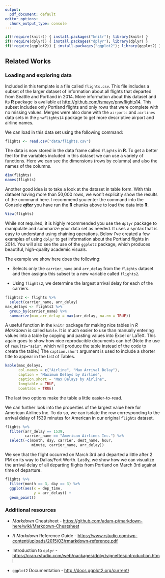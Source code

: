 ```yaml
---
output:
  pdf_document: default
editor_options:
  chunk_output_type: console
---
```


```r
if(!require(knitr)) { install.packages("knitr"); library(knitr) }
if(!require(dplyr)) { install.packages("dplyr"); library(dplyr) }
if(!require(ggplot2)) { install.packages("ggplot2"); library(ggplot2) }
```

## Related Works {#c-related-works}

### Loading and exploring data

<!--
In general, I do not subscribe to the current fancy of putting _everything_ (data exploration, cleanup, analysis, ect.) in a single RMD.
It _is_ nice for full reproduceability, but as your data gets large and the analyses take longer you may find that a simple spelling change takes an hour to review in PDF form.
Instead I recomend the process described [here](https://github.com/markanewman/stormdown/blob/master/guidence/DayToDayResearch.md)
-->

Included in this template is a file called `flights.csv`.
This file includes a subset of the larger dataset of information about all flights that departed from Seattle and Portland in 2014.
More information about this dataset and its **R** package is available at <http://github.com/ismayc/pnwflights14>.
This subset includes only Portland flights and only rows that were complete with no missing values.
Merges were also done with the `airports` and `airlines` data sets in the `pnwflights14` package to get more descriptive airport and airline names.

We can load in this data set using the following command:

```r
flights <- read.csv("data/flights.csv")
```

The data is now stored in the data frame called `flights` in **R**.
To get a better feel for the variables included in this dataset we can use a variety of functions.
Here we can see the dimensions (rows by columns) and also the names of the columns.

```r
dim(flights)
names(flights)
```

Another good idea is to take a look at the dataset in table form.
With this dataset having more than 50,000 rows, we won't explicitly show the results of the command here.
I recommend you enter the command into the Console **_after_** you have run the **R** chunks above to load the data into **R**.

```r
View(flights)
```

While not required, it is highly recommended you use the `dplyr` package to manipulate and summarize your data set as needed.
It uses a syntax that is easy to understand using chaining operations.
Below I've created a few examples of using `dplyr` to get information about the Portland flights in 2014.
You will also see the use of the `ggplot2` package, which produces beautiful, high-quality academic visuals.

\clearpage

The example we show here does the following:

- Selects only the `carrier_name` and `arr_delay` from the `flights` dataset and then assigns this subset to a new variable called `flights2`. 

- Using `flights2`, we determine the largest arrival delay for each of the carriers.

```r
flights2 <- flights %>% 
  select(carrier_name, arr_delay)
max_delays <- flights2 %>% 
  group_by(carrier_name) %>%
  summarize(max_arr_delay = max(arr_delay, na.rm = TRUE))
```

A useful function in the `knitr` package for making nice tables in _R Markdown_ is called `kable`.
It is much easier to use than manually entering values into a table by copying and pasting values into Excel or LaTeX.
This again goes to show how nice reproducible documents can be!
(Note the use of `results="asis"`, which will produce the table instead of the code to create the table.)
The `caption.short` argument is used to include a shorter title to appear in the List of Tables.

```r
kable(max_delays, 
      col.names = c("Airline", "Max Arrival Delay"),
      caption = "Maximum Delays by Airline",
      caption.short = "Max Delays by Airline",
      longtable = TRUE,
      booktabs = TRUE)
```

The last two options make the table a little easier-to-read.

We can further look into the properties of the largest value here for American Airlines Inc.
To do so, we can isolate the row corresponding to the arrival delay of 1539 minutes for American in our original `flights` dataset.


```r
flights %>% 
  filter(arr_delay == 1539, 
         carrier_name == "American Airlines Inc.") %>%
  select(-c(month, day, carrier, dest_name, hour, 
            minute, carrier_name, arr_delay))
```

We see that the flight occurred on March 3rd and departed a little after 2 PM on its way to Dallas/Fort Worth.
Lastly, we show how we can visualize the arrival delay of all departing flights from Portland on March 3rd against time of departure.

```r
flights %>% 
  filter(month == 3, day == 3) %>%
  ggplot(aes(x = dep_time, 
             y = arr_delay)) + 
  geom_point()
```

### Additional resources

- _Markdown_ Cheatsheet - <https://github.com/adam-p/markdown-here/wiki/Markdown-Cheatsheet>

- _R Markdown_ Reference Guide - <https://www.rstudio.com/wp-content/uploads/2015/03/rmarkdown-reference.pdf>

- Introduction to `dplyr` - <https://cran.rstudio.com/web/packages/dplyr/vignettes/introduction.html>

- `ggplot2` Documentation - <http://docs.ggplot2.org/current/>
